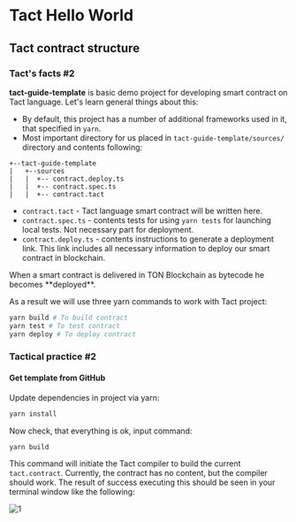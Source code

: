 
# Tact Hello World

## Tact contract structure

### Tact's facts #2

**tact-guide-template** is basic demo project for developing smart contract on Tact language. Let's learn general things about this:

* By default, this project has a number of additional frameworks used in it, that specified in `yarn`.
* Most important directory for us placed in `tact-guide-template/sources/` directory and contents following:
```
+--tact-guide-template
|   +--sources
|   |  +-- contract.deploy.ts
|   |  +-- contract.spec.ts
|   |  +-- contract.tact

```
*  `contract.tact` - Tact language smart contract will be written here. 
*  `contract.spec.ts` - contents tests for using `yarn tests` for launching local tests. Not necessary part for deployment.
*  `contract.deploy.ts` - contents instructions to generate a deployment link. This link includes all necessary information to deploy our smart contract in blockchain.
<Callout type="info" emoji="📚️">
When a smart contract is delivered in TON Blockchain as bytecode he becomes **deployed**.
</Callout>

As a result we will use three yarn commands to work with Tact project:
```bash
yarn build # To build contract
yarn test # To test contract
yarn deploy # To deploy contract
```

### Tactical practice #2
#### Get template from GitHub

Update dependencies in project via yarn:
```bash
yarn install
```

Now check, that everything is ok, input command:

```bash
yarn build
```
This command will initiate the Tact compiler to build the current `tact.contract`.
Currently, the contract has no content, but the compiler should work.
The result of success executing this should be seen in your terminal window like the following:

![1](public/tact-hello-world/tact-hello-world-1.png)
